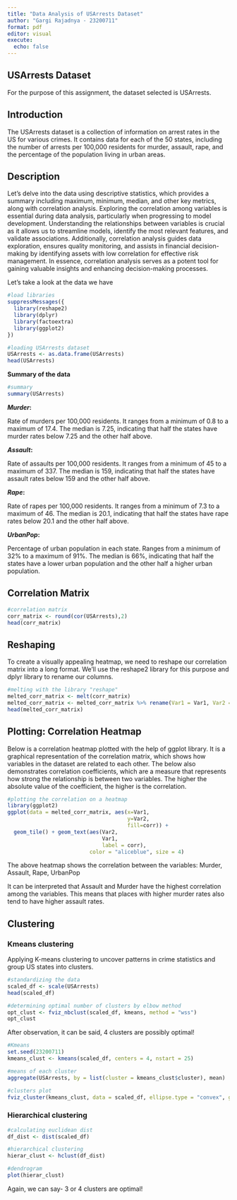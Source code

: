 ```yaml
---
title: "Data Analysis of USArrests Dataset"
author: "Gargi Rajadnya - 23200711"
format: pdf
editor: visual
execute:
  echo: false
---
```


## **USArrests Dataset**

For the purpose of this assignment, the dataset selected is USArrests.

## Introduction

The USArrests dataset is a collection of information on arrest rates in the US for various crimes. It contains data for each of the 50 states, including the number of arrests per 100,000 residents for murder, assault, rape, and the percentage of the population living in urban areas.

## Description

Let's delve into the data using descriptive statistics, which provides a summary including maximum, minimum, median, and other key metrics, along with correlation analysis. Exploring the correlation among variables is essential during data analysis, particularly when progressing to model development. Understanding the relationships between variables is crucial as it allows us to streamline models, identify the most relevant features, and validate associations. Additionally, correlation analysis guides data exploration, ensures quality monitoring, and assists in financial decision-making by identifying assets with low correlation for effective risk management. In essence, correlation analysis serves as a potent tool for gaining valuable insights and enhancing decision-making processes.

Let's take a look at the data we have

```r
#load libraries
suppressMessages({
  library(reshape2)
  library(dplyr)
  library(factoextra)
  library(ggplot2)
})
```

```r
#loading USArrests dataset
USArrests <- as.data.frame(USArrests)
head(USArrests)
```

**Summary of the data**

```r
#summary
summary(USArrests)
```

***Murder*****:**

Rate of murders per 100,000 residents. It ranges from a minimum of 0.8 to a maximum of 17.4. The median is 7.25, indicating that half the states have murder rates below 7.25 and the other half above.

***Assault*****:**

Rate of assaults per 100,000 residents. It ranges from a minimum of 45 to a maximum of 337. The median is 159, indicating that half the states have assault rates below 159 and the other half above.

***Rape*****:**

Rate of rapes per 100,000 residents. It ranges from a minimum of 7.3 to a maximum of 46. The median is 20.1, indicating that half the states have rape rates below 20.1 and the other half above.

***UrbanPop*****:**

Percentage of urban population in each state. Ranges from a minimum of 32% to a maximum of 91%. The median is 66%, indicating that half the states have a lower urban population and the other half a higher urban population.

## Correlation Matrix

```r
#correlation matrix
corr_matrix <- round(cor(USArrests),2)
head(corr_matrix)
```

## Reshaping

To create a visually appealing heatmap, we need to reshape our correlation matrix into a long format. We’ll use the reshape2 library for this purpose and dplyr library to rename our columns.

```r
#melting with the library "reshape"
melted_corr_matrix <- melt(corr_matrix)
melted_corr_matrix <- melted_corr_matrix %>% rename(Var1 = Var1, Var2 = Var2, corr = value)
head(melted_corr_matrix)
```

## **Plotting: Correlation Heatmap**

Below is a correlation heatmap plotted with the help of ggplot library. It is a graphical representation of the correlation matrix, which shows how variables in the dataset are related to each other. The below also demonstrates correlation coefficients, which are a measure that represents how strong the relationship is between two variables. The higher the absolute value of the coefficient, the higher is the correlation.

```r
#plotting the correlation on a heatmap
library(ggplot2)
ggplot(data = melted_corr_matrix, aes(x=Var1, 
                                      y=Var2, 
                                      fill=corr)) + 
  geom_tile() + geom_text(aes(Var2, 
                              Var1, 
                              label = corr), 
                          color = "aliceblue", size = 4)
```

The above heatmap shows the correlation between the variables: Murder, Assault, Rape, UrbanPop

It can be interpreted that Assault and Murder have the highest correlation among the variables. This means that places with higher murder rates also tend to have higher assault rates.

## Clustering

### Kmeans clustering

Applying K-means clustering to uncover patterns in crime statistics and group US states into clusters.

```r
#standardizing the data
scaled_df <- scale(USArrests)
head(scaled_df)
```

```r
#determining optimal number of clusters by elbow method
opt_clust <- fviz_nbclust(scaled_df, kmeans, method = "wss")
opt_clust
```

After observation, it can be said, 4 clusters are possibly optimal!

```r
#Kmeans
set.seed(23200711)
kmeans_clust <- kmeans(scaled_df, centers = 4, nstart = 25)
```

```r
#means of each cluster
aggregate(USArrests, by = list(cluster = kmeans_clust$cluster), mean)
```

```r
#clusters plot
fviz_cluster(kmeans_clust, data = scaled_df, ellipse.type = "convex", ggtheme = theme_minimal())
```

### Hierarchical clustering

```r
#calculating euclidean dist
df_dist <- dist(scaled_df)

#hierarchical clustering 
hierar_clust <- hclust(df_dist)

#dendrogram
plot(hierar_clust)
```

Again, we can say- 3 or 4 clusters are optimal!
